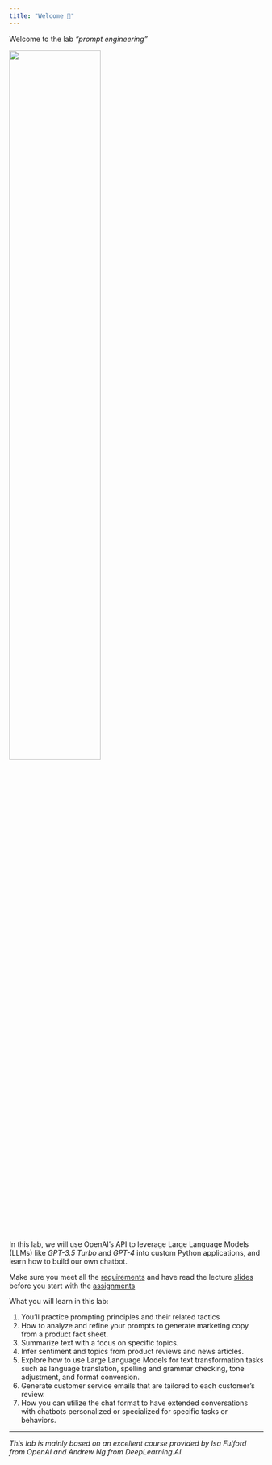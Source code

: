 ```yaml
---
title: "Welcome 👋"
---
```


Welcome to the lab *"prompt engineering"* 

![](/images/logo.png){width="60%"}

In this lab, we will use OpenAI's API to leverage Large Language Models (LLMs) like *GPT-3.5 Turbo* and *GPT-4* into custom Python applications, and learn how to build our own chatbot.

::: {.callout-important}
Make sure you meet all the [requirements](/requirements.qmd) and have read the lecture [slides](/slide.qmd) before you start with the [assignments](/assignments.qmd) 
:::

What you will learn in this lab:

1. You'll practice prompting principles and their related tactics 
2. How to analyze and refine your prompts to generate marketing copy from a product fact sheet.
3. Summarize text with a focus on specific topics.
4. Infer sentiment and topics from product reviews and news articles.
5. Explore how to use Large Language Models for text transformation tasks such as language translation, spelling and grammar checking, tone adjustment, and format conversion.
6. Generate customer service emails that are tailored to each customer's review.
7. How you can utilize the chat format to have extended conversations with chatbots personalized or specialized for specific tasks or behaviors.


---

*This lab is mainly based on an excellent course provided by Isa Fulford from OpenAI and Andrew Ng from DeepLearning.AI.*